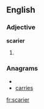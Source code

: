 ==English==
===Adjective===
'''scarier'''
# {{comparative of|[[scary]]}}

===Anagrams===
* {{alphagram|aceirrs}}
* [[carries#English|carries]]

[[fr:scarier]]